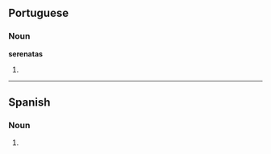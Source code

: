 ==Portuguese==

===Noun===
'''serenatas''' {{f|p}}

# {{pt-noun form of|[[serenata]]|onlyf|pl}}

----

==Spanish==

===Noun===
{{infl|es|noun form|g=f|g2=p}}

# {{plural of|serenata|lang=es|nocat=1}}